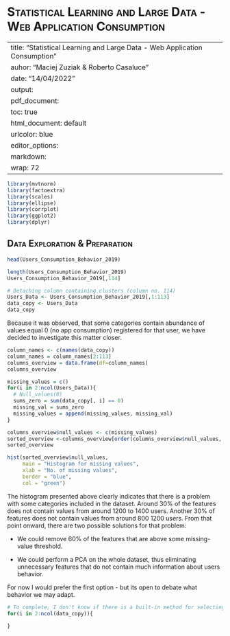 # [Statistical Learning and Large Data - Web Application Consumption]{.smallcaps}

---
title: "Statistical Learning and Large Data - Web Application Consumption"
auhor: "Maciej Zuziak & Roberto Casaluce"
date: "14/04/2022"
output:
  pdf_document:
    toc: true
  html_document: default
urlcolor: blue
editor_options: 
  markdown: 
    wrap: 72
---

```{r}
library(mvtnorm)
library(factoextra)
library(scales)
library(ellipse)
library(corrplot)
library(ggplot2)
library(dplyr)
```

## [Data Exploration & Preparation]{.smallcaps}

```{r}
head(Users_Consumption_Behavior_2019)
```

```{r}
length(Users_Consumption_Behavior_2019)
Users_Consumption_Behavior_2019[,114]
```

```{r}
# Detaching column containing clusters (column no. 114)
Users_Data <- Users_Consumption_Behavior_2019[,1:113]
data_copy <- Users_Data
data_copy
```

Because it was observed, that some categories contain abundance of
values equal 0 (no app consumption) registered for that user, we have
decided to investigate this matter closer.

```{r}
column_names <- c(names(data_copy))
column_names = column_names[2:113]
columns_overview = data.frame(df=column_names)
columns_overview
```

```{r}
missing_values = c()
for(i in 2:ncol(Users_Data)){
  # Null_values(0)
  sums_zero = sum(data_copy[, i] == 0)
  missing_val = sums_zero
  missing_values = append(missing_values, missing_val)
}

columns_overview$null_values <- c(missing_values)
sorted_overview <-columns_overview[order(columns_overview$null_values, decreasing=FALSE),]
sorted_overview
```

```{r}
hist(sorted_overview$null_values,
     main = "Histogram for missing values",
     xlab = "No. of missing values",
     border = "blue",
     col = "green")
```

The histogram presented above clearly indicates that there is a problem
with some categories included in the dataset. Around 30% of the features
does not contain values from around 1200 to 1400 users. Another 30% of
features does not contain values from around 800 1200 users. From that
point onward, there are two possible solutions for that problem:

-   We could remove 60% of the features that are above some
    missing-value threshold.

-   We could perform a PCA on the whole dataset, thus eliminating
    unnecessary features that do not contain much information about
    users behavior.

For now I would prefer the first option - but its open to debate what
behavior we may adapt.

```{r}
# To complete, I don't know if there is a built-in method for selecting based on complex condition. The select_if seems like a one, but I am not sure whether it works like the equivalent in Pandas. 
for(i in 2:ncol(data_copy)){
  
}
```
